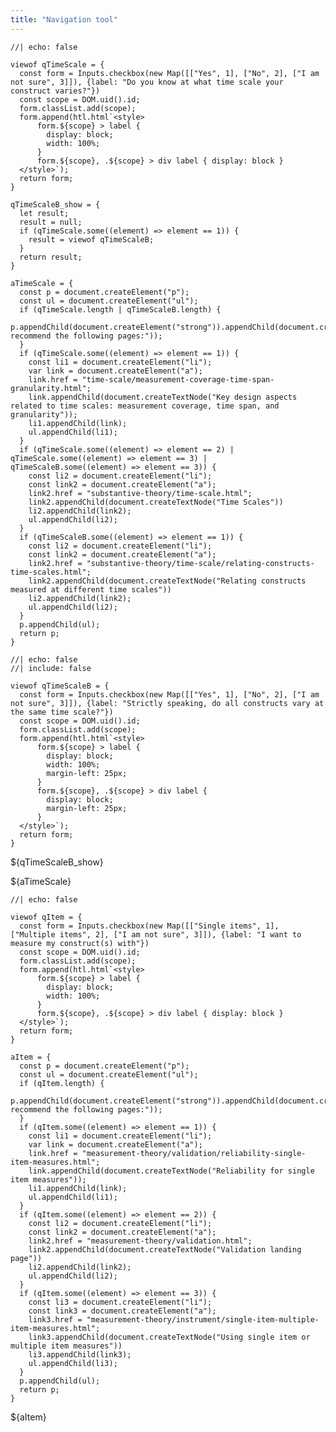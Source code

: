 ```yaml
---
title: "Navigation tool"
---
```


```ojs
//| echo: false

viewof qTimeScale = {
  const form = Inputs.checkbox(new Map([["Yes", 1], ["No", 2], ["I am not sure", 3]]), {label: "Do you know at what time scale your construct varies?"})
  const scope = DOM.uid().id;
  form.classList.add(scope);
  form.append(htl.html`<style>
      form.${scope} > label {
        display: block;
        width: 100%;
      }
      form.${scope}, .${scope} > div label { display: block }
  </style>`);
  return form;
}

qTimeScaleB_show = {
  let result;
  result = null;
  if (qTimeScale.some((element) => element == 1)) {
    result = viewof qTimeScaleB;
  }
  return result;
}

aTimeScale = {
  const p = document.createElement("p");
  const ul = document.createElement("ul");
  if (qTimeScale.length | qTimeScaleB.length) {
    p.appendChild(document.createElement("strong")).appendChild(document.createTextNode("We recommend the following pages:"));
  }
  if (qTimeScale.some((element) => element == 1)) {
    const li1 = document.createElement("li");
    var link = document.createElement("a");
    link.href = "time-scale/measurement-coverage-time-span-granularity.html";
    link.appendChild(document.createTextNode("Key design aspects related to time scales: measurement coverage, time span, and granularity"));
    li1.appendChild(link);
    ul.appendChild(li1);
  }
  if (qTimeScale.some((element) => element == 2) | qTimeScale.some((element) => element == 3) | qTimeScaleB.some((element) => element == 3)) {
    const li2 = document.createElement("li");
    const link2 = document.createElement("a");
    link2.href = "substantive-theory/time-scale.html";
    link2.appendChild(document.createTextNode("Time Scales"))
    li2.appendChild(link2);
    ul.appendChild(li2);
  }
  if (qTimeScaleB.some((element) => element == 1)) {
    const li2 = document.createElement("li");
    const link2 = document.createElement("a");
    link2.href = "substantive-theory/time-scale/relating-constructs-time-scales.html";
    link2.appendChild(document.createTextNode("Relating constructs measured at different time scales"))
    li2.appendChild(link2);
    ul.appendChild(li2);
  }
  p.appendChild(ul);
  return p;
}
```

```ojs
//| echo: false
//| include: false

viewof qTimeScaleB = {
  const form = Inputs.checkbox(new Map([["Yes", 1], ["No", 2], ["I am not sure", 3]]), {label: "Strictly speaking, do all constructs vary at the same time scale?"})
  const scope = DOM.uid().id;
  form.classList.add(scope);
  form.append(htl.html`<style>
      form.${scope} > label {
        display: block;
        width: 100%;
        margin-left: 25px;
      }
      form.${scope}, .${scope} > div label {
        display: block;
        margin-left: 25px;
      }
  </style>`);
  return form;
}
```

${qTimeScaleB_show}

${aTimeScale}

```ojs
//| echo: false

viewof qItem = {
  const form = Inputs.checkbox(new Map([["Single items", 1], ["Multiple items", 2], ["I am not sure", 3]]), {label: "I want to measure my construct(s) with"})
  const scope = DOM.uid().id;
  form.classList.add(scope);
  form.append(htl.html`<style>
      form.${scope} > label {
        display: block;
        width: 100%;
      }
      form.${scope}, .${scope} > div label { display: block }
  </style>`);
  return form;
}

aItem = {
  const p = document.createElement("p");
  const ul = document.createElement("ul");
  if (qItem.length) {
    p.appendChild(document.createElement("strong")).appendChild(document.createTextNode("We recommend the following pages:"));
  }
  if (qItem.some((element) => element == 1)) {
    const li1 = document.createElement("li");
    var link = document.createElement("a");
    link.href = "measurement-theory/validation/reliability-single-item-measures.html";
    link.appendChild(document.createTextNode("Reliability for single item measures"));
    li1.appendChild(link);
    ul.appendChild(li1);
  }
  if (qItem.some((element) => element == 2)) {
    const li2 = document.createElement("li");
    const link2 = document.createElement("a");
    link2.href = "measurement-theory/validation.html";
    link2.appendChild(document.createTextNode("Validation landing page"))
    li2.appendChild(link2);
    ul.appendChild(li2);
  }
  if (qItem.some((element) => element == 3)) {
    const li3 = document.createElement("li");
    const link3 = document.createElement("a");
    link3.href = "measurement-theory/instrument/single-item-multiple-item-measures.html";
    link3.appendChild(document.createTextNode("Using single item or multiple item measures"))
    li3.appendChild(link3);
    ul.appendChild(li3);
  }
  p.appendChild(ul);
  return p;
}
```
${aItem}
